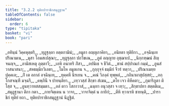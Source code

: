 ```yaml
---
title: "3.2.2 ทุติยปาราชิกสมุฏฺฐาน"
tableOfContents: false
sidebar:
  order: 6
type: "tipitaka"
basket: "vi"
book: "pari"
---
```



<DynamicBreadcrumb />

<Division number="259" book="pari">

<Paragraph number="1093" type="verses" book="pari">
_อทินฺนํ วิคฺคหุตฺตริ,_  
_ทุฏฺฐุลฺลา อตฺตกามินํ;_  
_อมูลา อญฺญภาคิยา,_  
_อนิยตา ทุติยิกา._  

</Paragraph>

<Paragraph number="1094" type="verses" book="pari">
_อจฺฉินฺเท ปริณามเน,_  
_มุสา โอมสเปสุณา;_  
_ทุฏฺฐุลฺลา ปถวีขเณ,_  
_ภูตํ อญฺญาย อุชฺฌาเป._  

</Paragraph>

<Paragraph number="1095" type="verses" book="pari">
_นิกฺกฑฺฒนํ สิญฺจนญฺจ,_  
_อามิสเหตุ ภุตฺตาวี;_  
_เอหิ อนาทริ ภิํสา,_  
_อปนิเธ จ ชีวิตํ._  

</Paragraph>

<Paragraph number="1096" type="verses" book="pari">
_ชานํ สปฺปาณกํ กมฺมํ,_  
_อูนสํวาสนาสนา;_  
_สหธมฺมิกวิเลขา,_  
_โมโห อมูลเกน จ._  

</Paragraph>

<Paragraph number="1097" type="verses" book="pari">
_กุกฺกุจฺจํ ธมฺมิกํ จีวรํ ทตฺวา,_  
_ปริณาเมยฺย ปุคฺคเล;_  
_กิํ เต อกาลํ อจฺฉินฺเท,_  
_ทุคฺคหี นิรเยน จ._  

</Paragraph>

<Paragraph number="1098" type="verses" book="pari">
_คณํ วิภงฺคํ ทุพฺพลํ,_  
_กถินาผาสุปสฺสยํ;_  
_อกฺโกสจณฺฑี มจฺฉรี,_  
_คพฺภินี จ ปายนฺติยา._  

</Paragraph>

<Paragraph number="1099" type="verses" book="pari">
_เทฺววสฺสํ สิกฺขา สํเฆน,_  
_ตโย เจว คิหีคตา;_  
_กุมาริภูตา ติโสฺส จ,_  
_อูนทฺวาทสสมฺมตา._  

</Paragraph>

<Paragraph number="1100" type="verses" book="pari">
_อลํ ตาว โสกาวาสํ,_  
_ฉนฺทา อนุวสฺสา จ เทฺว;_  
_สิกฺขาปทา สตฺตติเม,_  
_สมุฏฺฐานา ติกา กตา._  

</Paragraph>

<Paragraph number="1101" type="verses" book="pari">
_กายจิตฺเตน น วาจา,_  
_วาจาจิตฺตํ น กายิกํ;_  
_ตีหิ ทฺวาเรหิ ชายนฺติ,_  
_ปาราชิกํ ทุติยํ ยถา._  


</Paragraph>
</Division>

<Paragraph number="1102" type="center" book="pari">
ทุติยปาราชิกสมุฏฺฐานํ นิฏฺฐิตํ.
</Paragraph>